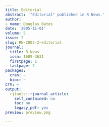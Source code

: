 ```yaml
---
title: Editorial
abstract: '"Editorial" published in R News.'
author:
- name: Douglas Bates
date: '2005-11-01'
volume: 5
issue: 2
slug: RN-2005-2-editorial
journal:
  title: R News
  issn: 1609-3631
  firstpage: 1
  lastpage: 2
packages:
  cran: ~
  bioc: ~
CTV: ~
output:
  rjtools::rjournal_article:
    self_contained: no
    toc: no
    legacy_pdf: yes
preview: preview.png

---
```

